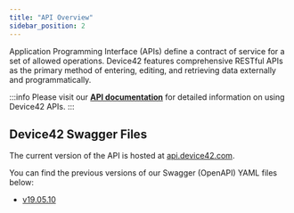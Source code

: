 ```yaml
---
title: "API Overview"
sidebar_position: 2
---
```


Application Programming Interface (APIs) define a contract of service for a set of allowed operations. Device42 features comprehensive RESTful APIs as the primary method of entering, editing, and retrieving data externally and programmatically.

:::info
Please visit our **[API documentation](https://api.device42.com/)** for detailed information on using Device42 APIs.
:::

## Device42 Swagger Files

The current version of the API is hosted at [api.device42.com](https://api.device42.com/).

You can find the previous versions of our Swagger (OpenAPI) YAML files below:

- <a href="/assets/files/d42-swagger-v190510.yaml" download>v19.05.10</a>

